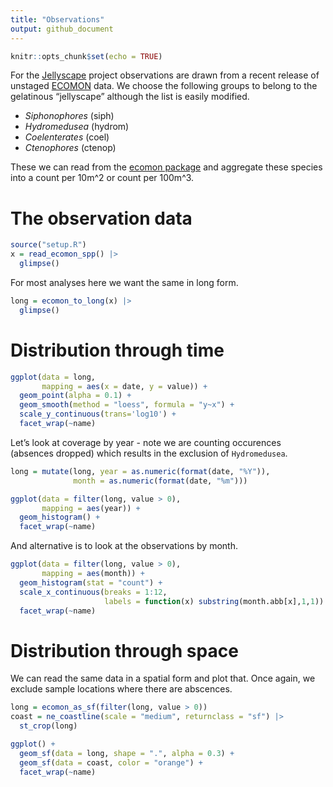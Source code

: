```yaml
---
title: "Observations"
output: github_document
---
```


```r
knitr::opts_chunk$set(echo = TRUE)
```

For the [Jellyscape](https://github.com/BigelowLab/jellyscape) project observations are drawn from a recent release of unstaged [ECOMON](https://www.fisheries.noaa.gov/about/northeast-fisheries-science-centern) data. We choose the following groups to belong to the gelatinous "jellyscape" although the list is easily modified.

  + *Siphonophores* (siph)
  + *Hydromedusea* (hydrom)
  + *Coelenterates* (coel)
  + *Ctenophores* (ctenop)

These we can read from the [ecomon package](https://github.com/BigelowLab/ecomon) and aggregate these species into a count per 10m^2 or count per 100m^3. 

# The observation data
```r
source("setup.R")
x = read_ecomon_spp() |>
  glimpse()
```

For most analyses here we want the same in long form.

```r
long = ecomon_to_long(x) |>
  glimpse()
```

# Distribution through time

```r
ggplot(data = long,
       mapping = aes(x = date, y = value)) + 
  geom_point(alpha = 0.1) + 
  geom_smooth(method = "loess", formula = "y~x") + 
  scale_y_continuous(trans='log10') + 
  facet_wrap(~name)
```

Let's look at coverage by year - note we are counting occurences (absences dropped) which results in the exclusion of `Hydromedusea`.

```r
long = mutate(long, year = as.numeric(format(date, "%Y")), 
              month = as.numeric(format(date, "%m")))

ggplot(data = filter(long, value > 0),
       mapping = aes(year)) +
  geom_histogram() + 
  facet_wrap(~name)
```

And alternative is to look at the observations by month.
```r
ggplot(data = filter(long, value > 0),
       mapping = aes(month)) +
  geom_histogram(stat = "count") + 
  scale_x_continuous(breaks = 1:12,
                     labels = function(x) substring(month.abb[x],1,1)) +
  facet_wrap(~name)
```

# Distribution through space

We can read the same data in a spatial form and plot that. Once again, we exclude sample locations where there are abscences.


```r
long = ecomon_as_sf(filter(long, value > 0)) 
coast = ne_coastline(scale = "medium", returnclass = "sf") |>
  st_crop(long)

ggplot() +
  geom_sf(data = long, shape = ".", alpha = 0.3) + 
  geom_sf(data = coast, color = "orange") +
  facet_wrap(~name)
```

